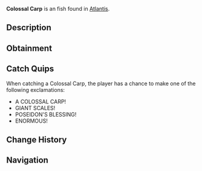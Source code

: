 {{FishInfobox
|image          = Colossal Carp.png
|rarity         = Uncommon
|sea            = First Sea
|location       = [[Atlantis]]
|sublocation    = 
|sources        = Fishing Rod
|radar_location = 
|xp             = 100
|weather        = 
|time           = Day
|season         = 
|bait           = Seaweed
|base_weight    = 5
|base_value     = 180
|weight_range   = 3
|base_chance    = 60
|base_resil     = 75
}}
'''Colossal Carp''' is an {{Rarity|Uncommon}} fish found in [[Atlantis]].

== Description ==
{{Description|A normally peaceful species grown enormous in Poseidon's waters. Their size alone commands respect from other inhabitants.|Bestiary Entry}}

== Obtainment ==
{{Description|Makes large waves when surfacing in Poseidon's Pool.|Bestiary Hint}}
{{Fish Availability|
Atlantis/Poseidon Temple
|top_rods      = 
Rapid Rod\251763\32295.84;
Firefly Rod\248948.91\33810.03;
Champions Rod\236704.1\24981.84;
Fang of the Eclipse\235908.58\31290.32;
Celestial Rod\234369.5\25821.38;
Flimsy Rod\173962.82\32861.84;
Training Rod\227618.24\44325.66;
Fungal Rod\225858.7\34139.47;
Nocturnal Rod\146267.19\85956.93;
No-Life Rod\229809.51\34356.06;
Fast Rod\219235.62\34159.46;
Depthseeker Rod\234024.44\26657.28;
Avalanche Rod\232067.69\23905.74;
Verdant Shear Rod\228973.23\29134.88;
Blazebringer Rod\222367.19\27472.47;
Zeus Rod\220839.14\29114.79;
Trident Rod\218895.82\24116.27;
Volcanic Rod\215672.89\22094.4;
Free Spirit Rod\215135.29\24065.36;
Seraphic Rod\211744.79\34132.98;
Challenger's Rod\209805.42\31253.78;
Astralhook Rod\205363.18\0;
Ethereal Prism Rod\204721.21\0;
Rod Of The Forgotten Fang\193423.54\31179.62;
Rod Of The Depths\191592.13\28332.73;
Rod Of The Exalted One\169671.45\26608.9;
Steady Rod\105232.24\9997.69
|recommended   = Depthseeker Rod
}}

== Catch Quips ==
When catching a Colossal Carp, the player has a chance to make one of the following exclamations:
* A COLOSSAL CARP!
* GIANT SCALES!
* POSEIDON'S BLESSING!
* ENORMOUS!

== Change History ==
{{Change History|{{subst:Current Version}}}}

== Navigation ==
{{Fish Navbox|Atlantis}}